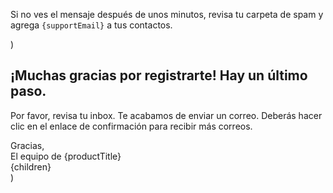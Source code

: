 
  <p>
    Si no ves el mensaje después de unos minutos, revisa tu carpeta de spam y
    agrega <code>{supportEmail}</code> a tus contactos.
  </p>
)

## ¡Muchas gracias por registrarte! Hay un último paso.

Por favor, revisa tu inbox. Te acabamos de enviar un correo. Deberás hacer clic en el enlace de confirmación para recibir más correos.

<Message />

<div className="italic">
  Gracias,
  <br />
  El equipo de {productTitle}
</div>


  <div className="prose dark:prose-dark prose-lg mx-auto py-24">{children}</div>
)
